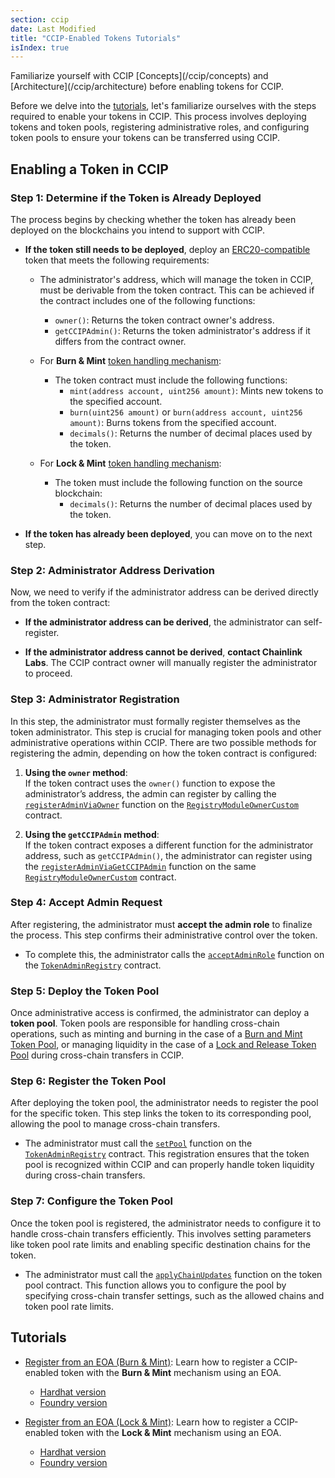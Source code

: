```yaml
---
section: ccip
date: Last Modified
title: "CCIP-Enabled Tokens Tutorials"
isIndex: true
---
```



<Aside type="note" title="Prerequisites">
  Familiarize yourself with CCIP [Concepts](/ccip/concepts) and [Architecture](/ccip/architecture) before enabling
  tokens for CCIP.
</Aside>

Before we delve into the [tutorials](#tutorials), let's familiarize ourselves with the steps required to enable your tokens in CCIP. This process involves deploying tokens and token pools, registering administrative roles, and configuring token pools to ensure your tokens can be transferred using CCIP.

<ClickToZoom
  src="/images/ccip/CCIP_enabled_tokens_flowchart.jpg"
  alt="Process for enabling a token in CCIP"
  style="display: block; margin: 0 auto; max-width: 100%; height: auto;"
/>

## Enabling a Token in CCIP

### Step 1: Determine if the Token is Already Deployed

The process begins by checking whether the token has already been deployed on the blockchains you intend to support with CCIP.

- **If the token still needs to be deployed**, deploy an [ERC20-compatible](https://ethereum.org/en/developers/docs/standards/tokens/erc-20/) token that meets the following requirements:

  - The administrator's address, which will manage the token in CCIP, must be derivable from the token contract. This can be achieved if the contract includes one of the following functions:

    - `owner()`: Returns the token contract owner's address.
    - `getCCIPAdmin()`: Returns the token administrator's address if it differs from the contract owner.

  - For **Burn & Mint** [token handling mechanism](/ccip/architecture#token-pools):
    - The token contract must include the following functions:
      - `mint(address account, uint256 amount)`: Mints new tokens to the specified account.
      - `burn(uint256 amount)` or `burn(address account, uint256 amount)`: Burns tokens from the specified account.
      - `decimals()`: Returns the number of decimal places used by the token.
  - For **Lock & Mint** [token handling mechanism](/ccip/architecture#token-pools):
    - The token must include the following function on the source blockchain:
      - `decimals()`: Returns the number of decimal places used by the token.

- **If the token has already been deployed**, you can move on to the next step.

### Step 2: Administrator Address Derivation

Now, we need to verify if the administrator address can be derived directly from the token contract:

- **If the administrator address can be derived**, the administrator can self-register.

- **If the administrator address cannot be derived**, **contact Chainlink Labs**. The CCIP contract owner will manually register the administrator to proceed.

### Step 3: Administrator Registration

In this step, the administrator must formally register themselves as the token administrator. This step is crucial for managing token pools and other administrative operations within CCIP. There are two possible methods for registering the admin, depending on how the token contract is configured:

1. **Using the `owner` method**:  
   If the token contract uses the `owner()` function to expose the administrator’s address, the admin can register by calling the [`registerAdminViaOwner`](/ccip/api-reference/registry-module-owner-custom#registeradminviaowner) function on the [`RegistryModuleOwnerCustom`](/ccip/api-reference/registry-module-owner-custom) contract.

2. **Using the `getCCIPAdmin` method**:  
   If the token contract exposes a different function for the administrator address, such as `getCCIPAdmin()`, the administrator can register using the [`registerAdminViaGetCCIPAdmin`](/ccip/api-reference/registry-module-owner-custom#registeradminviagetccipadmin) function on the same [`RegistryModuleOwnerCustom`](/ccip/api-reference/registry-module-owner-custom) contract.

### Step 4: Accept Admin Request

After registering, the administrator must **accept the admin role** to finalize the process. This step confirms their administrative control over the token.

- To complete this, the administrator calls the [`acceptAdminRole`](/ccip/api-reference/token-admin-registry#acceptadminrole) function on the [`TokenAdminRegistry`](/ccip/api-reference/token-admin-registry) contract.

### Step 5: Deploy the Token Pool

Once administrative access is confirmed, the administrator can deploy a **token pool**. Token pools are responsible for handling cross-chain operations, such as minting and burning in the case of a [Burn and Mint Token Pool](/ccip/api-reference/burn-mint-token-pool), or managing liquidity in the case of a [Lock and Release Token Pool](/ccip/api-reference/lock-release-token-pool) during cross-chain transfers in CCIP.

### Step 6: Register the Token Pool

After deploying the token pool, the administrator needs to register the pool for the specific token. This step links the token to its corresponding pool, allowing the pool to manage cross-chain transfers.

- The administrator must call the [`setPool`](/ccip/api-reference/token-admin-registry#setpool) function on the [`TokenAdminRegistry`](/ccip/api-reference/token-admin-registry) contract. This registration ensures that the token pool is recognized within CCIP and can properly handle token liquidity during cross-chain transfers.

### Step 7: Configure the Token Pool

Once the token pool is registered, the administrator needs to configure it to handle cross-chain transfers efficiently. This involves setting parameters like token pool rate limits and enabling specific destination chains for the token.

- The administrator must call the [`applyChainUpdates`](/ccip/api-reference/token-pool#applychainupdates) function on the token pool contract. This function allows you to configure the pool by specifying cross-chain transfer settings, such as the allowed chains and token pool rate limits.

## Tutorials

- [Register from an EOA (Burn & Mint)](/ccip/tutorials/ccip-enabled-tokens/register-from-eoa-burn-mint-hardhat): Learn how to register a CCIP-enabled token with the **Burn & Mint** mechanism using an EOA.

  - [Hardhat version](/ccip/tutorials/ccip-enabled-tokens/register-from-eoa-burn-mint-hardhat)
  - [Foundry version](/ccip/tutorials/ccip-enabled-tokens/register-from-eoa-burn-mint-foundry)

- [Register from an EOA (Lock & Mint)](/ccip/tutorials/ccip-enabled-tokens/register-from-eoa-lock-mint-hardhat): Learn how to register a CCIP-enabled token with the **Lock & Mint** mechanism using an EOA.
  - [Hardhat version](/ccip/tutorials/ccip-enabled-tokens/register-from-eoa-lock-mint-hardhat)
  - [Foundry version](/ccip/tutorials/ccip-enabled-tokens/register-from-eoa-lock-mint-foundry)

